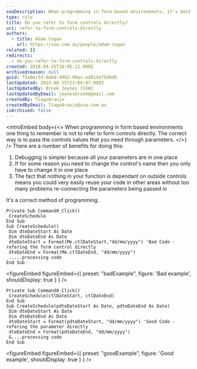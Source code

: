 ```yaml
---
seoDescription: When programming in form-based environments, it's best to avoid referencing form controls directly and instead pass control values through parameters.
type: rule
title: Do you refer to form controls directly?
uri: refer-to-form-controls-directly
authors:
  - title: Adam Cogan
    url: https://ssw.com.au/people/adam-cogan
related: []
redirects:
  - do-you-refer-to-form-controls-directly
created: 2018-04-25T18:05:12.000Z
archivedreason: null
guid: f5a0ec53-9abd-49b2-90ac-ad01daf5d6d6
lastUpdated: 2023-08-15T23:09:07.000Z
lastUpdatedBy: Brook Jeynes [SSW]
lastUpdatedByEmail: jeynesbrook@gmail.com
createdBy: TiagoAraujo
createdByEmail: TiagoAraujo@ssw.com.au
isArchived: false
---
```


<introEmbed
  body={<>
When programming in form based environments one thing to remember is not to refer to form controls directly. The correct way is to pass the controls values that you need through parameters.
  </>}
/>
There are a number of benefits for doing this:

1. Debugging is simpler because all your parameters are in one place
2. If for some reason you need to change the control's name then you only have to change it in one place
3. The fact that nothing in your function is dependant on outside controls means you could very easily reuse your code in other areas without too many problems re-connecting the parameters being passed in

It's a correct method of programming.

```vbnet
Private Sub Command0_Click()
 CreateSchedule
End Sub
Sub CreateSchedule()
 Dim dteDateStart As Date
 Dim dteDateEnd As Date
 dteDateStart = Format(Me.ctlDateStart,"dd/mm/yyyy") 'Bad Code - refering the form control directly
 dteDateEnd = Format(Me.ctlDateEnd, "dd/mm/yyyy")
 .....processing code
End Sub
```

<figureEmbed figureEmbed={{
  preset: "badExample",
  figure: 'Bad example',
  shouldDisplay: true
} } />


```vbnet
Private Sub Command0_Click()
 CreateSchedule(ctlDateStart, ctlDateEnd)
End Sub
Sub CreateSchedule(pdteDateStart As Date, pdteDateEnd As Date)
 Dim dteDateStart As Date
 Dim dteDateEnd As Date
 dteDateStart = Format(pdteDateStart, "dd/mm/yyyy") 'Good Code - refering the parameter directly
 dteDateEnd = Format(pdteDateEnd, "dd/mm/yyyy")
 &....processing code
End Sub
```

<figureEmbed figureEmbed={{
  preset: "goodExample",
  figure: 'Good example',
  shouldDisplay: true
} } />
